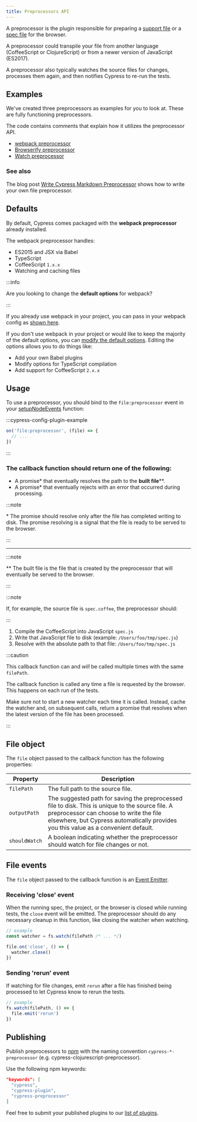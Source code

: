 ```yaml
---
title: Preprocessors API
---
```


A preprocessor is the plugin responsible for preparing a
[support file](/app/core-concepts/writing-and-organizing-tests#Support-file)
or a [spec file](/app/core-concepts/writing-and-organizing-tests#Spec-files)
for the browser.

A preprocessor could transpile your file from another language (CoffeeScript or
ClojureScript) or from a newer version of JavaScript (ES2017).

A preprocessor also typically watches the source files for changes, processes
them again, and then notifies Cypress to re-run the tests.

## Examples

We've created three preprocessors as examples for you to look at. These are
fully functioning preprocessors.

The code contains comments that explain how it utilizes the preprocessor API.

- [webpack preprocessor](https://github.com/cypress-io/cypress/tree/develop/npm/webpack-preprocessor)
- [Browserify preprocessor](https://github.com/cypress-io/cypress-browserify-preprocessor)
- [Watch preprocessor](https://github.com/cypress-io/cypress-watch-preprocessor)

### See also

The blog post
[Write Cypress Markdown Preprocessor](https://glebbahmutov.com/blog/write-cypress-preprocessor/)
shows how to write your own file preprocessor.

## Defaults

By default, Cypress comes packaged with the **webpack preprocessor** already
installed.

The webpack preprocessor handles:

- ES2015 and JSX via Babel
- TypeScript
- CoffeeScript `1.x.x`
- Watching and caching files

:::info

Are you looking to change the **default options** for webpack?

:::

If you already use webpack in your project, you can pass in your webpack config
as
[shown here](https://github.com/cypress-io/cypress/tree/develop/npm/webpack-preprocessor#options).

If you don't use webpack in your project or would like to keep the majority of
the default options, you can
[modify the default options](https://github.com/cypress-io/cypress/tree/develop/npm/webpack-preprocessor#modifying-default-options).
Editing the options allows you to do things like:

- Add your own Babel plugins
- Modify options for TypeScript compilation
- Add support for CoffeeScript `2.x.x`

## Usage

<WarningSetupNodeEvents />

To use a preprocessor, you should bind to the `file:preprocessor` event in your
[setupNodeEvents](/app/plugins/plugins-guide#Using-a-plugin) function:

:::cypress-config-plugin-example

```javascript
on('file:preprocessor', (file) => {
  // ...
})
```

:::

### The callback function should return one of the following:

- A promise\* that eventually resolves the path to the **built file**\*\*.
- A promise\* that eventually rejects with an error that occurred during
  processing.

:::note

\* The promise should resolve only after the file has completed writing to disk.
The promise resolving is a signal that the file is ready to be served to the
browser.

:::

---

:::note

\*\* The built file is the file that is created by the preprocessor that will
eventually be served to the browser.

:::

:::note

If, for example, the source file is `spec.coffee`, the preprocessor should:

:::

1. Compile the CoffeeScript into JavaScript `spec.js`
2. Write that JavaScript file to disk (example: `/Users/foo/tmp/spec.js`)
3. Resolve with the absolute path to that file: `/Users/foo/tmp/spec.js`

:::caution

This callback function can and _will_ be called multiple times with the same
`filePath`.

The callback function is called any time a file is requested by the browser.
This happens on each run of the tests.

Make sure not to start a new watcher each time it is called. Instead, cache the
watcher and, on subsequent calls, return a promise that resolves when the latest
version of the file has been processed.

:::

## File object

The `file` object passed to the callback function has the following properties:

| Property      | Description                                                                                                                                                                                                                       |
| ------------- | --------------------------------------------------------------------------------------------------------------------------------------------------------------------------------------------------------------------------------- |
| `filePath`    | The full path to the source file.                                                                                                                                                                                                 |
| `outputPath`  | The suggested path for saving the preprocessed file to disk. This is unique to the source file. A preprocessor can choose to write the file elsewhere, but Cypress automatically provides you this value as a convenient default. |
| `shouldWatch` | A boolean indicating whether the preprocessor should watch for file changes or not.                                                                                                                                               |

## File events

The `file` object passed to the callback function is an
[Event Emitter](https://nodejs.org/api/events.html#events_class_eventemitter).

### Receiving 'close' event

When the running spec, the project, or the browser is closed while running
tests, the `close` event will be emitted. The preprocessor should do any
necessary cleanup in this function, like closing the watcher when watching.

```javascript
// example
const watcher = fs.watch(filePath /* ... */)

file.on('close', () => {
  watcher.close()
})
```

### Sending 'rerun' event

If watching for file changes, emit `rerun` after a file has finished being
processed to let Cypress know to rerun the tests.

```javascript
// example
fs.watch(filePath, () => {
  file.emit('rerun')
})
```

## Publishing

Publish preprocessors to [npm](https://www.npmjs.com/) with the naming
convention `cypress-*-preprocessor` (e.g. cypress-clojurescript-preprocessor).

Use the following npm keywords:

```json
"keywords": [
  "cypress",
  "cypress-plugin",
  "cypress-preprocessor"
]
```

Feel free to submit your published plugins to our [list of plugins](/app/plugins/plugins-list).
